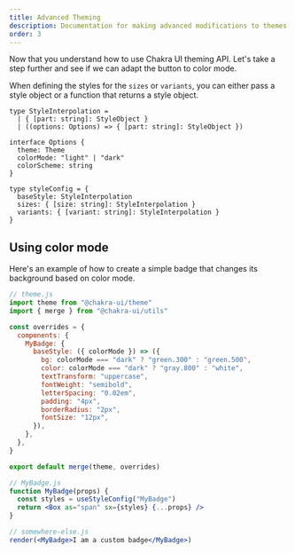 ```yaml
---
title: Advanced Theming
description: Documentation for making advanced modifications to themes.
order: 3
---
```


Now that you understand how to use Chakra UI theming API. Let's take a step
further and see if we can adapt the button to color mode.

When defining the styles for the `sizes` or `variants`, you can either pass a
style object or a function that returns a style object.

```tsx live=false
type StyleInterpolation =
  | { [part: string]: StyleObject }
  | ((options: Options) => { [part: string]: StyleObject })

interface Options {
  theme: Theme
  colorMode: "light" | "dark"
  colorScheme: string
}

type styleConfig = {
  baseStyle: StyleInterpolation
  sizes: { [size: string]: StyleInterpolation }
  variants: { [variant: string]: StyleInterpolation }
}
```

## Using color mode

Here's an example of how to create a simple badge that changes its background
based on color mode.

```jsx live=false
// theme.js
import theme from "@chakra-ui/theme"
import { merge } from "@chakra-ui/utils"

const overrides = {
  components: {
    MyBadge: {
      baseStyle: ({ colorMode }) => ({
        bg: colorMode === "dark" ? "green.300" : "green.500",
        color: colorMode === "dark" ? "gray.800" : "white",
        textTransform: "uppercase",
        fontWeight: "semibold",
        letterSpacing: "0.02em",
        padding: "4px",
        borderRadius: "2px",
        fontSize: "12px",
      }),
    },
  },
}

export default merge(theme, overrides)

// MyBadge.js
function MyBadge(props) {
  const styles = useStyleConfig("MyBadge")
  return <Box as="span" sx={styles} {...props} />
}

// somewhere-else.js
render(<MyBadge>I am a custom badge</MyBadge>)
```

